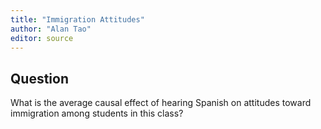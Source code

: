 ```yaml
---
title: "Immigration Attitudes"
author: "Alan Tao"
editor: source
---
```


## Question

What is the average causal effect of hearing Spanish on attitudes toward immigration among students in this class? 
